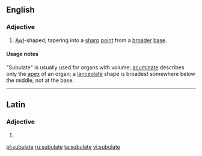 ==English==

===Adjective===
{{en-adj}}

# {{biology}} [[awl|Awl]]-shaped; tapering into a [[sharp]] [[point]] from a [[broad]]er [[base]].

====Usage notes====
"Subulate" is usually used for organs with volume; [[acuminate]] describes only the [[apex]] of an organ; a [[lanceolate]] shape is broadest somewhere below the middle, not at the base.

----

==Latin==

===Adjective===
{{la-adj-form|sūbulāte}}

# {{inflection of|subulatus|sūbulātus|voc|m|s|lang=la}}

[[pl:subulate]]
[[ru:subulate]]
[[ta:subulate]]
[[vi:subulate]]